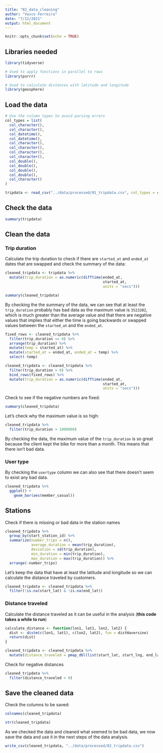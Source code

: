 ```yaml
---
title: "02_data_cleaning"
author: "Vasco Ferreira"
date: "7/12/2021"
output: html_document
---
```


```r
knitr::opts_chunk$set(echo = TRUE)
```

## Libraries needed

```r
library(tidyverse)

# Used to apply functions in parallel to rows
library(purrr)

# Used to calculate distances with latitude and longitude
library(geosphere)
```

## Load the data

```r
# Use the column types to avoid parsing errors
col_types = list(
  col_character(),
  col_character(),
  col_datetime(),
  col_datetime(),
  col_character(),
  col_character(),
  col_character(),
  col_character(),
  col_double(),
  col_double(),
  col_double(),
  col_double(),
  col_character()
)

tripdata <- read_csv("../data/processed/01_tripdata.csv", col_types = col_types)
```

## Check the data

```r
summary(tripdata)
```

## Clean the data

### Trip duration

Calculate the trip duration to check if there are `started_at` and `ended_at`
dates that are swapped and check the summary of the data:

```r
cleaned_tripdata <- tripdata %>% 
  mutate(trip_duration = as.numeric(difftime(ended_at, 
                                             started_at, 
                                             units = "secs")))

summary(cleaned_tripdata)
```

By checking the the summary of the data, we can see that at least the 
`trip_duration` probably has bad data as the maximum value is `3523202`, which
is much greater than the average value and that there are negative values that 
implies that either the time is going backwards or swapped values between the 
`started_at` and the `ended_at`.

```r
fixed_rows <- cleaned_tripdata %>% 
  filter(trip_duration <= 0) %>% 
  arrange(trip_duration) %>% 
  mutate(temp = started_at) %>% 
  mutate(started_at = ended_at, ended_at = temp) %>% 
  select(-temp)

cleaned_tripdata <- cleaned_tripdata %>% 
  filter(trip_duration > 0) %>% 
  bind_rows(fixed_rows) %>% 
  mutate(trip_duration = as.numeric(difftime(ended_at, 
                                             started_at, 
                                             units = "secs")))
```

Check to see if the negative numbers are fixed:

```r
summary(cleaned_tripdata)
```

Let's check why the maximum value is so high:

```r
cleaned_tripdata %>% 
  filter(trip_duration > 1000000)
```

By checking the data, the maximum value of the `trip_duration` is
so great because the client kept the bike for more than a month. This means
that there isn't bad data.

### User type

By checking the `usertype` column we can also see that there doesn't seem
to exist any bad data.

```r
cleaned_tripdata %>% 
  ggplot() +
    geom_bar(aes(member_casual))
```

## Stations

Check if there is missing or bad data in the station names

```r
cleaned_tripdata %>% 
  group_by(start_station_id) %>% 
  summarize(number_trips = n(),
            average_duration = mean(trip_duration),
            deviation = sd(trip_duration),
            min_duration = min(trip_duration),
            max_duration = max(trip_duration)) %>% 
  arrange(-number_trips)
```

Let's keep the data that have at least the latitude and longitude so we
can calculate the distance traveled by customers.

```r
cleaned_tripdata <- cleaned_tripdata %>%  
  filter(!is.na(start_lat) & !is.na(end_lat))
```

### Distance traveled

Calculate the distance traveled as it can be useful in the analysis (**this code
takes a while to run**)

```r
calculate_distance <- function(lon1, lat1, lon2, lat2) {
  dist <- distm(c(lon1, lat1), c(lon2, lat2), fun = distHaversine)
  return(dist)
}

cleaned_tripdata <- cleaned_tripdata %>% 
  mutate(distance_traveled = pmap_dbl(list(start_lat, start_lng, end_lat, end_lng), calculate_distance))
```

Check for negative distances

```r
cleaned_tripdata %>% 
  filter(distance_traveled < 0)
```

## Save the cleaned data

Check the columns to be saved:

```r
colnames(cleaned_tripdata)
```

```r
str(cleaned_tripdata)
```


As we checked the data and cleaned what seemed to be bad data, we now save
the data and use it in the next steps of the data analysis.

```r
write_csv(cleaned_tripdata, "../data/processed/02_tripdata.csv")
```

